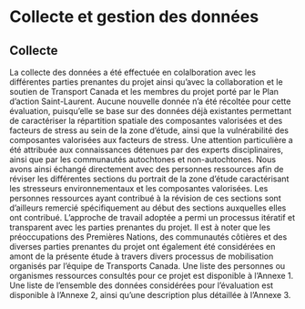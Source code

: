 # Collecte et gestion des données

## Collecte

La collecte des données a été effectuée en colalboration avec les différentes parties prenantes du projet ainsi qu'avec la collaboration et le soutien de Transport Canada et les membres du projet porté par le Plan d’action Saint-Laurent. Aucune nouvelle donnée n'a été récoltée pour cette évaluation, puisqu'elle se base sur des données déjà existantes permettant de caractériser la répartition spatiale des composantes valorisées et des facteurs de stress au sein de la zone d'étude, ainsi que la vulnérabilité des composantes valorisées aux facteurs de stress. Une attention particulière a été attribuée aux connaissances détenues par des experts disciplinaires, ainsi que par les communautés autochtones et non-autochtones. Nous avons ainsi échangé directement avec des personnes ressources afin de réviser les différentes sections du portrait de la zone d'étude caractérisant les stresseurs environnementaux et les composantes valorisées. Les personnes ressources ayant contribué à la révision de ces sections sont d'ailleurs remercié spécifiquement au début des sections auxquelles elles ont contribué. L’approche de travail adoptée a permi un processus itératif et transparent avec les parties prenantes du projet. Il est à noter que les préoccupations des Premières Nations, des communautés côtières et des diverses parties prenantes du projet ont également été considérées en amont de la présente étude à travers divers processus de mobilisation organisés par l’équipe de Transports Canada. Une liste des personnes ou organismes ressources consultés pour ce projet est disponible à l'Annexe 1. Une liste de l'ensemble des données considérées pour l'évaluation est disponible à l'Annexe 2, ainsi qu'une description plus détaillée à l'Annexe 3.
